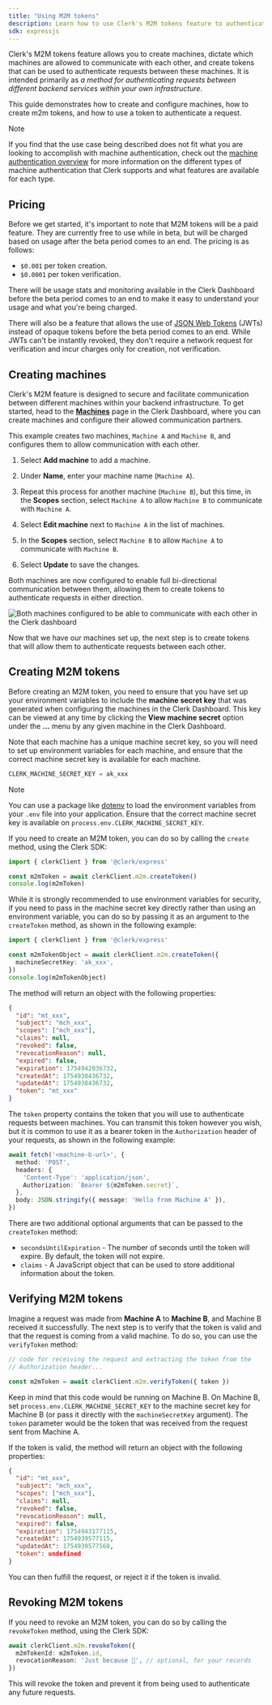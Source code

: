 ```yaml
---
title: "Using M2M tokens"
description: Learn how to use Clerk's M2M tokens feature to authenticate requests between machines.
sdk: expressjs
---
```


<If sdk="expressjs">
  <TutorialHero
    exampleRepo={[
{
  title: "Express & Clerk M2M Tokens Demo Repo",
  link: "https://github.com/clerk/m2m-example/tree/main"
}
]}
    beforeYouStart={[
{
  title: "A Clerk application is required.",
  link: "/docs/quickstarts/setup-clerk",
  icon: "clerk",
}
]}
  />
</If>

Clerk's M2M tokens feature allows you to create machines, dictate which machines are allowed to communicate with each other, and create tokens that can be used to authenticate requests between these machines. It is intended primarily as _a method for authenticating requests between different backend services within your own infrastructure_.

This guide demonstrates how to create and configure machines, how to create m2m tokens, and how to use a token to authenticate a request.

> [!NOTE]
> If you find that the use case being described does not fit what you are looking to accomplish with machine authentication, check out the [machine authentication overview](/docs/guides/secure/machine-auth/overview) for more information on the different types of machine authentication that Clerk supports and what features are available for each type.

## Pricing

Before we get started, it's important to note that M2M tokens will be a paid feature. They are currently free to use while in beta, but will be charged based on usage after the beta period comes to an end. The pricing is as follows:

- `$0.001` per token creation.
- `$0.0001` per token verification.

There will be usage stats and monitoring available in the Clerk Dashboard before the beta period comes to an end to make it easy to understand your usage and what you're being charged.

There will also be a feature that allows the use of [JSON Web Tokens](https://en.wikipedia.org/wiki/JSON_Web_Token) (JWTs) instead of opaque tokens before the beta period comes to an end. While JWTs can't be instantly revoked, they don't require a network request for verification and incur charges only for creation, not verification.

## Creating machines

Clerk's M2M feature is designed to secure and facilitate communication between different machines within your backend infrastructure. To get started, head to the [**Machines**](https://dashboard.clerk.com/last-active?path=machines) page in the Clerk Dashboard, where you can create machines and configure their allowed communication partners.

This example creates two machines, `Machine A` and `Machine B`, and configures them to allow communication with each other.

1. Select **Add machine** to add a machine.

1. Under **Name**, enter your machine name (`Machine A`).

1. Repeat this process for another machine (`Machine B`), but this time, in the **Scopes** section, select `Machine A` to allow `Machine B` to communicate with `Machine A`.

1. Select **Edit machine** next to `Machine A` in the list of machines.

1. In the **Scopes** section, select `Machine B` to allow `Machine A` to communicate with `Machine B`.

1. Select **Update** to save the changes.

Both machines are now configured to enable full bi-directional communication between them, allowing them to create tokens to authenticate requests in either direction.

![Both machines configured to be able to communicate with each other in the Clerk dashboard](/docs/images/machine-auth/final-config.jpg)

Now that we have our machines set up, the next step is to create tokens that will allow them to authenticate requests between each other.

## Creating M2M tokens

Before creating an M2M token, you need to ensure that you have set up your environment variables to include the **machine secret key** that was generated when configuring the machines in the Clerk Dashboard. This key can be viewed at any time by clicking the **View machine secret** option under the **...** menu by any given machine in the Clerk Dashboard.

Note that each machine has a unique machine secret key, so you will need to set up environment variables for each machine, and ensure that the correct machine secret key is available for each machine.

```ts {{ filename: '.env' }}
CLERK_MACHINE_SECRET_KEY = ak_xxx
```

> [!NOTE]
> You can use a package like [dotenv](https://www.npmjs.com/package/dotenv) to load the environment variables from your `.env` file into your application. Ensure that the correct machine secret key is available on `process.env.CLERK_MACHINE_SECRET_KEY`.

If you need to create an M2M token, you can do so by calling the `create` method, using the Clerk SDK:

```ts
import { clerkClient } from '@clerk/express'

const m2mToken = await clerkClient.m2m.createToken()
console.log(m2mToken)
```

While it is strongly recommended to use environment variables for security, if you need to pass in the machine secret key directly rather than using an environment variable, you can do so by passing it as an argument to the `createToken` method, as shown in the following example:

```ts
import { clerkClient } from '@clerk/express'

const m2mTokenObject = await clerkClient.m2m.createToken({
  machineSecretKey: 'ak_xxx',
})
console.log(m2mTokenObject)
```

The method will return an object with the following properties:

```json
{
  "id": "mt_xxx",
  "subject": "mch_xxx",
  "scopes": ["mch_xxx"],
  "claims": null,
  "revoked": false,
  "revocationReason": null,
  "expired": false,
  "expiration": 1754942036732,
  "createdAt": 1754938436732,
  "updatedAt": 1754938436732,
  "token": "mt_xxx"
}
```

The `token` property contains the token that you will use to authenticate requests between machines. You can transmit this token however you wish, but it is common to use it as a bearer token in the `Authorization` header of your requests, as shown in the following example:

```ts
await fetch('<machine-b-url>', {
  method: 'POST',
  headers: {
    'Content-Type': 'application/json',
    Authorization: `Bearer ${m2mToken.secret}`,
  },
  body: JSON.stringify({ message: 'Hello from Machine A' }),
})
```

There are two additional optional arguments that can be passed to the `createToken` method:

- `secondsUntilExpiration` - The number of seconds until the token will expire. By default, the token will not expire.
- `claims` - A JavaScript object that can be used to store additional information about the token.

## Verifying M2M tokens

Imagine a request was made from **Machine A** to **Machine B**, and Machine B received it successfully. The next step is to verify that the token is valid and that the request is coming from a valid machine. To do so, you can use the `verifyToken` method:

```ts
// code for receiving the request and extracting the token from the
// Authorization header...

const m2mToken = await clerkClient.m2m.verifyToken({ token })
```

Keep in mind that this code would be running on Machine B. On Machine B, set `process.env.CLERK_MACHINE_SECRET_KEY` to the machine secret key for Machine B (or pass it directly with the `machineSecretKey` argument). The `token` parameter would be the token that was received from the request sent from Machine A.

If the token is valid, the method will return an object with the following properties:

```json
{
  "id": "mt_xxx",
  "subject": "mch_xxx",
  "scopes": ["mch_xxx"],
  "claims": null,
  "revoked": false,
  "revocationReason": null,
  "expired": false,
  "expiration": 1754943177115,
  "createdAt": 1754939577115,
  "updatedAt": 1754939577568,
  "token": undefined
}
```

You can then fulfill the request, or reject it if the token is invalid.

## Revoking M2M tokens

If you need to revoke an M2M token, you can do so by calling the `revokeToken` method, using the Clerk SDK:

```ts
await clerkClient.m2m.revokeToken({
  m2mTokenId: m2mToken.id,
  revocationReason: 'Just because 🤪', // optional, for your records
})
```

This will revoke the token and prevent it from being used to authenticate any future requests.
